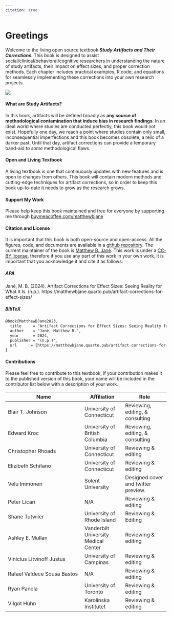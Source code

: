 ```yaml
---
citation: true
---
```


# Greetings

Welcome to the living open source textbook ***Study Artifacts and Their Corrections***. This book is designed to assist social/clinical/behavioral/cognitive researchers in understanding the nature of study artifacts, their impact on effect sizes, and proper correction methods. Each chapter includes practical examples, R code, and equations for seamlessly implementing these corrections into your own research projects.
```{=html}
<a href="https://www.buymeacoffee.com/matthewbjane"><img src="https://img.buymeacoffee.com/button-api/?text=Buy me a coffee&emoji=☕&slug=matthewbjane&button_colour=ed5c9b&font_colour=ffffff&font_family=Arial&outline_colour=ffffff&coffee_colour=ffffff" /></a>
```
#### What are Study Artifacts? {.unnumbered}

In this book, artifacts will be defined broadly as **any source of methodological contamination that induce bias in research findings**. In an ideal world where studies are conducted perfectly, this book would not exist. Hopefully one day, we reach a point where studies contain only small, inconsequential imperfections and this book becomes obsolete, a relic of a darker past. Until that day, artifact corrections can provide a temporary band-aid to *some* methodological flaws.

#### Open and Living Textbook {.unnumbered}

A living textbook is one that continuously updates with new features and is open to changes from others. This book will contain modern methods and cutting-edge techniques for artifact corrections, so in order to keep this book up-to-date it needs to grow as the research grows.

#### Support My Work {.unnumbered}

Please help keep this book maintained and free for everyone by supporting me through [buymeacoffee.com/matthewbjane](https://www.buymeacoffee.com/matthewbjane)


#### Citation and License {.unnumbered}

It is important that this book is both open-source and open-access. All the figures, code, and documents are available in a [github repository](https://github.com/MatthewBJane/artifact-corrections-for-effect-sizes/). The current maintainer of the book is [Matthew B. Jané](https://matthewbjane.com). This work is under a [CC-BY license](LICENSE), therefore if you use any part of this work in your own work, it is important that you acknowledge it and cite it as follows:


##### APA {.unnumbered}

Jané, M. B. (2024). Artifact Corrections for Effect Sizes: Seeing Reality for What It Is. (n.p.). https://matthewbjane.quarto.pub/artifact-corrections-for-effect-sizes/

##### BibTeX {.unnumbered}

``` default
@book{MatthewBJane2023,
  title     = "Artifact Corrections for Effect Sizes: Seeing Reality for What It Is",
  author    = "Jané, Matthew B.",
  year      = 2024,
  publisher = "(n.p.)",
  url      = {https://matthewbjane.quarto.pub/artifact-corrections-for-effect-sizes/}
}
```




#### Contributions {.unnumbered}

Please feel free to contribute to this textbook, if your contribution makes it to the published version of this book, your name will be included in the contributor list below with a description of your work.

| Name      | Affiliation       | Role                                |
|----------------------------------|------------------|--------------------|
| Blair T. Johnson| University of Connecticut | Reviewing, editing, & consulting |
| Edward Kroc | University of British Columbia | Reviewing, editing, & consulting |
| Christopher Rhoads | University of Connecticut | Reviewing & editing |
| Elizibeth Schifano | University of Connecticut | Reviewing & editing |
| Velu Immonen | Solent University | Designed cover and twitter preview. |
| Peter Licari | N/A | Reviewing & editing |
| Shane Tutwiler| University of Rhode Island | Reviewing & Editing |
| Ashley E. Mullan | Vanderbilt University Medical Center | Reviewing & editing |
| Vinícius Litvinoff Justus | University of Campinas | Reviewing & editing |
| Rafael Valdece Sousa Bastos | N/A | Reviewing & editing |
| Ryan Panela | University of Toronto | Reviewing & editing |
| Vilgot Huhn| Karolinska Institutet | Reviewing & editing |

```{=html}
<script data-name="BMC-Widget" data-cfasync="false" src="https://cdnjs.buymeacoffee.com/1.0.0/widget.prod.min.js" data-id="matthewbjane" data-description="Support me on Buy me a coffee!" data-message="Thank you for being here." data-color="#eeb4d7ff" data-position="Right" data-x_margin="18" data-y_margin="18"></script>
```
